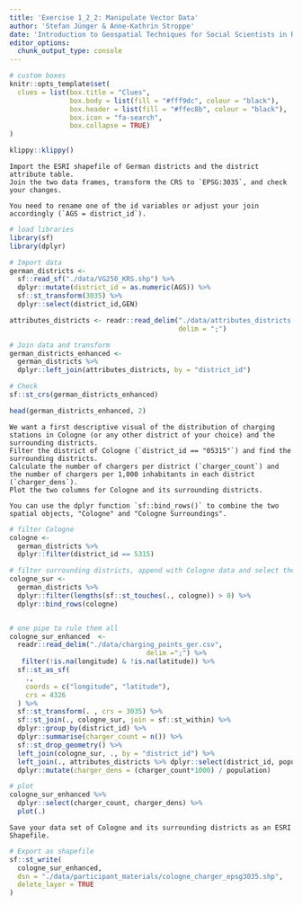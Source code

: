 ```yaml
---
title: 'Exercise 1_2_2: Manipulate Vector Data'
author: 'Stefan Jünger & Anne-Kathrin Stroppe'
date: 'Introduction to Geospatial Techniques for Social Scientists in R'
editor_options: 
  chunk_output_type: console
---
```


```r
# custom boxes
knitr::opts_template$set(
  clues = list(box.title = "Clues",
               box.body = list(fill = "#fff9dc", colour = "black"),
               box.header = list(fill = "#ffec8b", colour = "black"),
               box.icon = "fa-search",
               box.collapse = TRUE)
)
```

```r
klippy::klippy()
```

```block
Import the ESRI shapefile of German districts and the district attribute table.
Join the two data frames, transform the CRS to `EPSG:3035`, and check your changes. 
```

```block
You need to rename one of the id variables or adjust your join accordingly (`AGS = district_id`).
```


```r
# load libraries
library(sf)
library(dplyr)

# Import data
german_districts <- 
  sf::read_sf("./data/VG250_KRS.shp") %>% 
  dplyr::mutate(district_id = as.numeric(AGS)) %>% 
  sf::st_transform(3035) %>% 
  dplyr::select(district_id,GEN)

attributes_districts <- readr::read_delim("./data/attributes_districts.csv",
                                          delim = ";") 

# Join data and transform
german_districts_enhanced <- 
  german_districts %>% 
  dplyr::left_join(attributes_districts, by = "district_id") 

# Check
sf::st_crs(german_districts_enhanced)

head(german_districts_enhanced, 2)
```

```block
We want a first descriptive visual of the distribution of charging stations in Cologne (or any other district of your choice) and the surrounding districts. 
Filter the district of Cologne (`district_id == "05315"`) and find the surrounding districts.
Calculate the number of chargers per district (`charger_count`) and the number of chargers per 1,000 inhabitants in each district (`charger_dens`). 
Plot the two columns for Cologne and its surrounding districts.
```

```block
You can use the dplyr function `sf::bind_rows()` to combine the two spatial objects, "Cologne" and "Cologne Surroundings".
```

```r

# filter Cologne
cologne <-
  german_districts %>% 
  dplyr::filter(district_id == 5315)

# filter surrounding districts, append with Cologne data and select the charger column
cologne_sur <-
  german_districts %>%
  dplyr::filter(lengths(sf::st_touches(., cologne)) > 0) %>% 
  dplyr::bind_rows(cologne) 


# one pipe to rule them all
cologne_sur_enhanced  <-
  readr::read_delim("./data/charging_points_ger.csv", 
                                  delim =";") %>% 
   filter(!is.na(longitude) & !is.na(latitude)) %>% 
  sf::st_as_sf(
    .,    
    coords = c("longitude", "latitude"),
    crs = 4326
  ) %>% 
  sf::st_transform(. , crs = 3035) %>% 
  sf::st_join(., cologne_sur, join = sf::st_within) %>% 
  dplyr::group_by(district_id) %>%
  dplyr::summarise(charger_count = n()) %>% 
  sf::st_drop_geometry() %>% 
  left_join(cologne_sur, ., by = "district_id") %>% 
  left_join(., attributes_districts %>% dplyr::select(district_id, population), by = "district_id") %>% 
  dplyr::mutate(charger_dens = (charger_count*1000) / population)

# plot  
cologne_sur_enhanced %>% 
  dplyr::select(charger_count, charger_dens) %>% 
  plot(.)

```

```block
Save your data set of Cologne and its surrounding districts as an ESRI Shapefile. 
```

```r
# Export as shapefile
sf::st_write(
  cologne_sur_enhanced, 
  dsn = "./data/participant_materials/cologne_charger_epsg3035.shp", 
  delete_layer = TRUE
)
```
